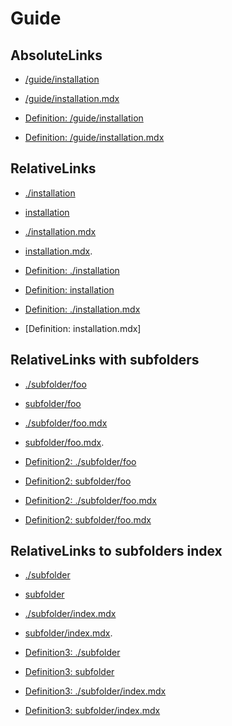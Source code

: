 # Guide

## AbsoluteLinks

- [/guide/installation](/guide/installation)
- [/guide/installation.mdx](/guide/installation.mdx)

- [Definition: /guide/installation]
- [Definition: /guide/installation.mdx]

[Definition: /guide/installation]: /guide/installation
[Definition: /guide/installation.mdx]: /guide/installation.mdx

## RelativeLinks

- [./installation](./installation)
- [installation](installation)

- [./installation.mdx](./installation.mdx)
- [installation.mdx](installation.mdx).

- [Definition: ./installation]
- [Definition: installation]

- [Definition: ./installation.mdx]
- [Definition: installation.mdx]

[Definition: ./installation]: ./installation
[Definition: installation]: installation
[Definition: ./installation.mdx]: ./installation.mdx
[Definition: installation.mdx)]: installation.mdx

## RelativeLinks with subfolders

- [./subfolder/foo](./subfolder/foo)
- [subfolder/foo](subfolder/foo)

- [./subfolder/foo.mdx](./subfolder/foo.mdx)
- [subfolder/foo.mdx](subfolder/foo.mdx).

- [Definition2: ./subfolder/foo]
- [Definition2: subfolder/foo]

- [Definition2: ./subfolder/foo.mdx]
- [Definition2: subfolder/foo.mdx]

[Definition2: ./subfolder/foo]: ./subfolder/foo
[Definition2: subfolder/foo]: subfolder/foo
[Definition2: ./subfolder/foo.mdx]: ./subfolder/foo.mdx
[Definition2: subfolder/foo.mdx]: subfolder/foo.mdx

## RelativeLinks to subfolders index

- [./subfolder](./subfolder)
- [subfolder](subfolder)

- [./subfolder/index.mdx](./subfolder/index.mdx)
- [subfolder/index.mdx](subfolder/index.mdx).

- [Definition3: ./subfolder]
- [Definition3: subfolder]

- [Definition3: ./subfolder/index.mdx]
- [Definition3: subfolder/index.mdx]

[Definition3: ./subfolder]: ./subfolder
[Definition3: subfolder]: subfolder
[Definition3: ./subfolder/index.mdx]: ./subfolder/index.mdx
[Definition3: subfolder/index.mdx]: subfolder/index.mdx
